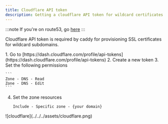 ```yaml
---
title: Cloudflare API token
description: Getting a cloudflare API token for wildcard certificates
---
```



:::note
If you're on route53, go [here](/resources/route53/)
:::

Cloudflare API token is required by caddy for provisioning SSL certificates for wildcard subdomains.

<Steps>
1. Go to [https://dash.cloudflare.com/profile/api-tokens](https://dash.cloudflare.com/profile/api-tokens)
2. Create a new token
3. Set the following permissions

    ```
    Zone - DNS - Read
    Zone - DNS - Edit
    ```

4. Set the zone resources

    ```
    Include - Specific zone - {your domain}
    ```

</Steps>
![cloudflare](../../../assets/cloudflare.png)

